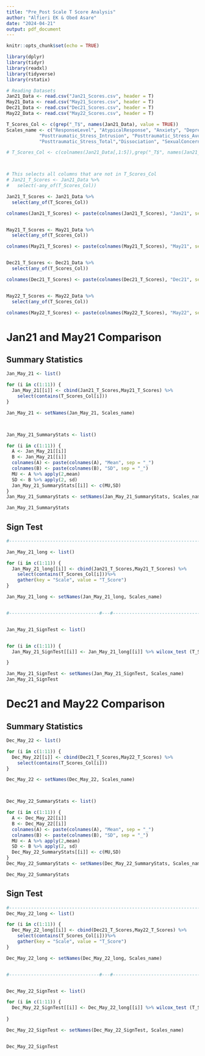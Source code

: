 ```yaml
---
title: "Pre_Post Scale T Score Analysis"
author: "Alfieri EK & Obed Asare"
date: "2024-04-21"
output: pdf_document
---
```


```r
knitr::opts_chunk$set(echo = TRUE)
```

```r
library(dplyr)
library(tidyr)
library(readxl)
library(tidyverse)
library(rstatix)

# Reading Datasets
Jan21_Data <- read.csv("Jan21_Scores.csv", header = T)
May21_Data <- read.csv("May21_Scores.csv", header = T)
Dec21_Data <- read.csv("Dec21_Scores.csv", header = T)
May22_Data <- read.csv("May22_Scores.csv", header = T)

T_Scores_Col <- c(grep("_T$", names(Jan21_Data), value = TRUE))
Scales_name <- c("ResponseLevel", "AtypicalResponse", "Anxiety", "Depression", "Anger_Aggression",
            "Posttraumatic_Stress_Intrusion", "Posttraumatic_Stress_Avoidance", "Posttraumatic_Stress_Arousal",
            "Posttraumatic_Stress_Total","Dissociation", "SexualConcerns")

# T_Scores_Col <- c(colnames(Jan21_Data[,1:5]),grep("_T$", names(Jan21_Data), value = TRUE))



# This selects all columns that are not in T_Scores_Col
# Jan21_T_Scores <- Jan21_Data %>%
#   select(-any_of(T_Scores_Col))

Jan21_T_Scores <- Jan21_Data %>%
  select(any_of(T_Scores_Col))

colnames(Jan21_T_Scores) <- paste(colnames(Jan21_T_Scores), "Jan21", sep = "_")


May21_T_Scores <- May21_Data %>%
  select(any_of(T_Scores_Col))

colnames(May21_T_Scores) <- paste(colnames(May21_T_Scores), "May21", sep = "_")


Dec21_T_Scores <- Dec21_Data %>%
  select(any_of(T_Scores_Col))

colnames(Dec21_T_Scores) <- paste(colnames(Dec21_T_Scores), "Dec21", sep = "_")


May22_T_Scores <- May22_Data %>%
  select(any_of(T_Scores_Col))

colnames(May22_T_Scores) <- paste(colnames(May22_T_Scores), "May22", sep = "_")
```

# Jan21 and May21 Comparison

## Summary Statistics
```r
Jan_May_21 <- list()

for (i in c(1:11)) {
  Jan_May_21[[i]] <- cbind(Jan21_T_Scores,May21_T_Scores) %>% 
    select(contains(T_Scores_Col[i]))
}

Jan_May_21 <- setNames(Jan_May_21, Scales_name)



Jan_May_21_SummaryStats <- list()

for (i in c(1:11)) {
  A <- Jan_May_21[[i]]
  B <- Jan_May_21[[i]]
  colnames(A) <- paste(colnames(A), "Mean", sep = "_")
  colnames(B) <- paste(colnames(B), "SD", sep = "_")
  MU <- A %>% apply(2,mean) 
  SD <- B %>% apply(2, sd)
  Jan_May_21_SummaryStats[[i]] <- c(MU,SD)
}
Jan_May_21_SummaryStats <- setNames(Jan_May_21_SummaryStats, Scales_name)

Jan_May_21_SummaryStats


```

## Sign Test
```r
#-------------------------------------------------------------------------------

Jan_May_21_long <- list()

for (i in c(1:11)) {
  Jan_May_21_long[[i]] <- cbind(Jan21_T_Scores,May21_T_Scores) %>% 
    select(contains(T_Scores_Col[i]))%>%
    gather(key = "Scale", value = "T_Score")
}

Jan_May_21_long <- setNames(Jan_May_21_long, Scales_name)


#---------------------------------#---#-----------------------------------------


Jan_May_21_SignTest <- list()


for (i in c(1:11)) {
  Jan_May_21_SignTest[[i]] <- Jan_May_21_long[[i]] %>% wilcox_test (T_Score ~ Scale, paired = TRUE)

}

Jan_May_21_SignTest <- setNames(Jan_May_21_SignTest, Scales_name)
Jan_May_21_SignTest
``` 

# Dec21 and May22 Comparison

## Summary Statistics 
```r
Dec_May_22 <- list()

for (i in c(1:11)) {
  Dec_May_22[[i]] <- cbind(Dec21_T_Scores,May22_T_Scores) %>% 
    select(contains(T_Scores_Col[i]))
}

Dec_May_22 <- setNames(Dec_May_22, Scales_name)



Dec_May_22_SummaryStats <- list()

for (i in c(1:11)) {
  A <- Dec_May_22[[i]]
  B <- Dec_May_22[[i]]
  colnames(A) <- paste(colnames(A), "Mean", sep = "_")
  colnames(B) <- paste(colnames(B), "SD", sep = "_")
  MU <- A %>% apply(2,mean) 
  SD <- B %>% apply(2, sd)
  Dec_May_22_SummaryStats[[i]] <- c(MU,SD)
}
Dec_May_22_SummaryStats <- setNames(Dec_May_22_SummaryStats, Scales_name)

Dec_May_22_SummaryStats
```

## Sign Test
```r
#-------------------------------------------------------------------------------
Dec_May_22_long <- list()

for (i in c(1:11)) {
  Dec_May_22_long[[i]] <- cbind(Dec21_T_Scores,May22_T_Scores) %>% 
    select(contains(T_Scores_Col[i]))%>%
    gather(key = "Scale", value = "T_Score")
}

Dec_May_22_long <- setNames(Dec_May_22_long, Scales_name)


#---------------------------------#---#-----------------------------------------


Dec_May_22_SignTest <- list()

for (i in c(1:11)) {
  Dec_May_22_SignTest[[i]] <- Dec_May_22_long[[i]] %>% wilcox_test (T_Score ~ Scale, paired = TRUE)
  
}

Dec_May_22_SignTest <- setNames(Dec_May_22_SignTest, Scales_name)


Dec_May_22_SignTest
```


